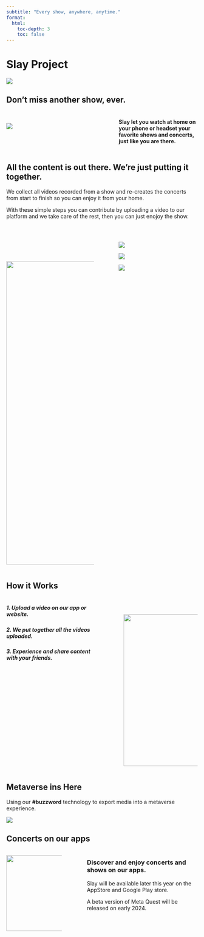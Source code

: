 ```yaml
---
subtitle: "Every show, anywhere, anytime."
format:
  html:
    toc-depth: 3
    toc: false
---
```


# Slay Project

![](images/hero-slay.jpg){fig-align="center"}

## Don't miss another show, ever. {.unnumbered}

::: columns
::: {.column width="50%"}
<br> ![](images/b1-vr.png){fig-align="center"}
:::

::: {.column width="5%"}
:::

::: {.column width="45%"}

#### Slay let you watch at home on your phone or headset your favorite shows and concerts, just like you are there. {.unnumbered}
:::
:::

## All the content is out there. We're just putting it together. {.unnumbered}

We collect all videos recorded from a show and re-creates the concerts from start to finish so you can enjoy it from your home.

With these simple steps you can contribute by uploading a video to our platform and we take care of the rest, then you can just enojoy the show.

<br>

::: columns
::: {.column width="50%"}
<br> <br> <br> ![](images/b1-stage.png){fig-align="center" width="800"}
:::

::: {.column width="5%"}
:::

::: {.column width="45%"}
![](images/b1-concert-1.png){fig-align="center"}

![](images/b1-concert-2.png){fig-align="center"}

![](images/b1-concert-3.png){fig-align="center"}
:::
:::

## How it Works {.unnumbered}

::: columns
::: {.column width="50%"}

##### 1. Upload a video on our app or website. {.unnumbered}


##### 2. We put together all the videos uploaded. {.unnumbered}


##### 3. Experience and share content with your friends. {.unnumbered}

:::

::: {.column width="5%"}
:::

::: {.column width="40%"}
<br>

![](images/b2-how.png){fig-align="center" width="400"}
:::
:::

## Metaverse ins Here {.unnumbered}

Using our **#buzzword** technology to export media into a metaverse experience.

![](images/b3-hero.png)

## Concerts on our apps {.unnumbered}

::: columns
::: {.column width="30%"}
![](images/b4-app.png){fig-align="left" width="200"}
:::

::: {.column width="5%"}
:::

::: {.column width="60%"}

### Discover and enjoy concerts and shows on our apps. {.unnumbered}


Slay will be available later this year on the AppStore and Google Play store.

A beta version of Meta Quest will be released on early 2024.
:::
:::
